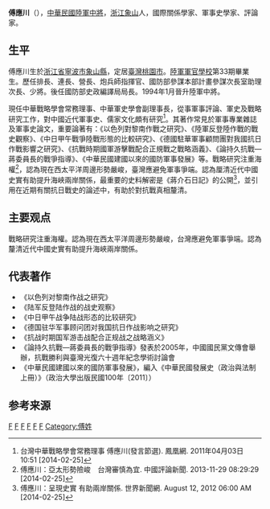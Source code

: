 '''傅應川'''（{{bd|1943年|2月9日}}），[[中華民國陸軍|中華民國陸軍]][[中將|中將]]，[[浙江|浙江]][[象山縣|象山]]人，國際關係學家、軍事史學家、評論家。

==生平==
傅應川生於[[浙江省|浙江省]][[寧波市|寧波市]][[象山縣|象山縣]]，定居[[臺灣|臺灣]][[桃園市|桃園市]]。[[陸軍軍官學校|陸軍軍官學校]]第33期畢業生。歷任排長、連長、營長、炮兵師指揮官、國防部參謀本部計畫參謀次長室助理次長、少將。後任國防部史政編譯局局長。1994年1月晉升陸軍中將。

現任中華戰略學會常務理事、中華軍史學會副理事長，從事軍事評論、軍史及戰略研究工作，對中國近代軍事史、儒家文化頗有研究<ref>台灣中華戰略學會常務理事 傅應川(發言節選). 鳳凰網. 2011年04月03日 10:51 [2014-02-25]</ref>。其著作常見於軍事專業雜誌及軍事史論文，重要論著有：《以色列對黎南作戰之研究》、《陸軍反登陸作戰的戰史觀察》、《中日甲午戰爭陸戰形態的比較研究》、《德國駐華軍事顧問團對我國抗日作戰影響之研究》、《抗戰時期國軍游擊戰配合正規戰之戰略涵義》、《論持久抗戰—蔣委員長的戰爭指導》、《中華民國建國以來的國防軍事發展》等。戰略研究注重海權<ref>傅應川：亞太形勢險峻　台灣審慎為宜. 中國評論新聞. 2013-11-29 08:29:29 [2014-02-25]</ref>，認為現在西太平洋周邊形勢嚴峻，臺灣應避免軍事爭端。認為厘清近代中國史實有助提升海峽兩岸關係，最重要的史料解密是《蔣介石日記》的公開<ref>傅應川：呈現史實 有助兩岸關係. 世界新聞網. August 12, 2012 06:00 AM [2014-02-25]</ref>，並引用在近期有關抗日戰史的論述中，有助於對抗戰真相釐清。

==主要观点==
戰略研究注重海權。認為現在西太平洋周邊形勢嚴峻，台灣應避免軍事爭端。認為釐清近代中國史實有助提升海峽兩岸關係。

==代表著作==
* 《以色列对黎南作战之研究》
* 《陆军反登陆作战的战史观察》
* 《中日甲午战争陆战形态的比较研究》
* 《德国驻华军事顾问团对我国抗日作战影响之研究》
* 《抗战时期国军游击战配合正规战之战略涵义》
* 《論持久抗戰—蔣委員長的戰爭指導》發表於2005年，中國國民黨文傳會舉辦，抗戰勝利與臺灣光復六十週年紀念學術討論會 
* 《中華民國建國以來的國防軍事發展》，編入《中華民國發展史（政治與法制上冊）》（政治大學出版民國100年〔2011〕）

==参考来源==
{{reflist}}

[[Category:象山縣人|F]]
[[Category:台湾戰後寧波移民|F]]
[[Category:中华民国陆军军官学校校友|F]]
[[Category:中华民国陸軍中将|F]]
[[Category:台湾军事人物|F]]
[[Category:國防大學教授|F]]
[[Category:傅姓|Category:傅姓]]